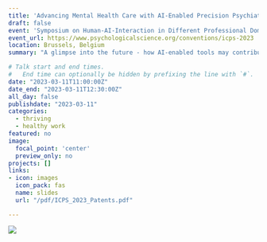 ```yaml
---
title: 'Advancing Mental Health Care with AI-Enabled Precision Psychiatry Tools: A Patent Review'
draft: false
event: 'Symposium on Human-AI-Interaction in Different Professional Domains at the ICPS Congress in Brussels, Belgium'
event_url: https://www.psychologicalscience.org/conventions/icps-2023
location: Brussels, Belgium
summary: "A glimpse into the future - how AI-enabled tools may contribute to the advancement of precision psychiatry"

# Talk start and end times.
#   End time can optionally be hidden by prefixing the line with `#`.
date: "2023-03-11T11:00:00Z"
date_end: "2023-03-11T12:30:00Z"
all_day: false
publishdate: "2023-03-11"
categories:
  - thriving
  - healthy work
featured: no
image:
  focal_point: 'center'
  preview_only: no
projects: []
links:
- icon: images
  icon_pack: fas
  name: slides
  url: "/pdf/ICPS_2023_Patents.pdf"

---
```


![](/img/patents.png)
